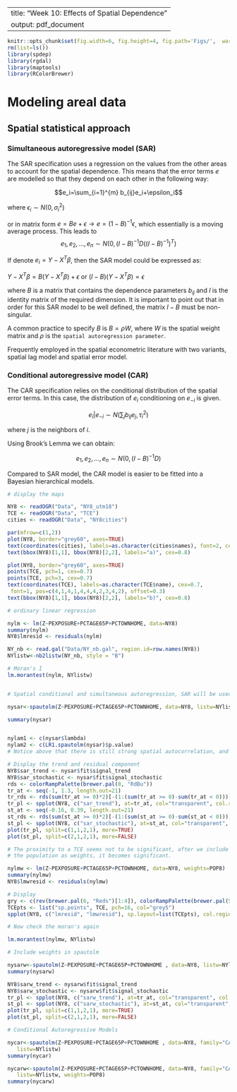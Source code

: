 
---
title: "Week 10: Effects of Spatial Dependence"
output: pdf_document
---

```r

knitr::opts_chunk$set(fig.width=6, fig.height=4, fig.path='Figs/',  warning=FALSE, message=FALSE, results='hide')
rm(list=ls())
library(spdep)
library(rgdal)
library(maptools)
library(RColorBrewer)
```


# Modeling areal data

## Spatial statistical approach

### Simultaneous autoregressive model (SAR)

The SAR specification uses a regression on the values from the other areas to
account for the spatial dependence. This means that the error terms $e$ are
modelled so that they depend on each other in the following way:

$$e_i=\sum_{i=1}^{m} b_{ij}e_i+\epsilon_i$$ 

where $\epsilon_i \sim N(0, \sigma_i^2)$

or in matrix form $e = Be+\epsilon \rightarrow e=(1-B)^{-1}\epsilon$, which essentially is a moving average process. 
This leads to $$e_1, e_2, \ldots, e_n \sim N(0, (I-B)^{-1}D((I-B)^{-1})^T) $$

If denote $e_i=Y-X^T\beta$, then the SAR model could be expressed as:

$Y-X^T\beta = B(Y-X^T\beta)+\epsilon$ or $(I-B)(Y-X^T\beta)=\epsilon$ 


where $B$ is a matrix that contains the dependence parameters $b_{ij}$ and $I$
is the identity matrix of the required dimension. It is important to point out
that in order for this SAR model to be well defined, the matrix $I - B$ must be
non-singular. 

A common practice to specify $B$ is $B=\rho W$, where $W$ is the spatial weight
matrix and $\rho$ is the `spatial autoregression parameter`.

Frequently employed in the spatial econometric literature with two variants,
spatial lag model and spatial error model. 


### Conditional autoregressive model (CAR)

The CAR specification relies on the conditional distribution of the spatial
error terms. In this case, the distribution of $e_i$ conditioning on $e_{-i}$ is
given.

$$e_i|e_{-i} \sim N(\sum_{j}b_{ij}e_j, \tau_i^2)$$

where $j$ is the neighbors of $i$.

Using Brook’s Lemma we can obtain:

$$e_1, e_2, \ldots, e_n \sim N(0, (I-B)^{-1}D)$$


Compared to SAR model, the CAR model is easier to be fitted into a Bayesian 
hierarchical models. 


```r

# display the maps 

NY8 <- readOGR("Data", "NY8_utm18")
TCE <- readOGR("Data", "TCE")
cities <- readOGR("Data", "NY8cities")

par(mfrow=c(1,2))
plot(NY8, border="grey60", axes=TRUE)
text(coordinates(cities), labels=as.character(cities$names), font=2, cex=0.9)
text(bbox(NY8)[1,1], bbox(NY8)[2,2], labels="a)", cex=0.8)

plot(NY8, border="grey60", axes=TRUE)
points(TCE, pch=1, cex=0.7)
points(TCE, pch=3, cex=0.7)
text(coordinates(TCE), labels=as.character(TCE$name), cex=0.7,
 font=1, pos=c(4,1,4,1,4,4,4,2,3,4,2), offset=0.3)
text(bbox(NY8)[1,1], bbox(NY8)[2,2], labels="b)", cex=0.8)

# ordinary linear regression

nylm <- lm(Z~PEXPOSURE+PCTAGE65P+PCTOWNHOME, data=NY8)
summary(nylm)
NY8$lmresid <- residuals(nylm)

NY_nb <- read.gal("Data/NY_nb.gal", region.id=row.names(NY8))
NYlistw<-nb2listw(NY_nb, style = "B")

# Moran's I
lm.morantest(nylm, NYlistw)


# Spatial conditional and simultaneous autoregression, SAR will be used as default

nysar<-spautolm(Z~PEXPOSURE+PCTAGE65P+PCTOWNHOME, data=NY8, listw=NYlistw)

summary(nysar)


nylam1 <- c(nysar$lambda)
nylam2 <- c(LR1.spautolm(nysar)$p.value)
# Notice above that there is still strong spatial autocorrelation, and the proximity to TCE seems not quite significant

# Display the trend and residual component
NY8$sar_trend <- nysar$fit$signal_trend
NY8$sar_stochastic <- nysar$fit$signal_stochastic
rds <- colorRampPalette(brewer.pal(8, "RdBu"))
tr_at <- seq(-1, 1.3, length.out=21)
tr_rds <- rds(sum(tr_at >= 0)*2)[-(1:(sum(tr_at >= 0)-sum(tr_at < 0)))]
tr_pl <- spplot(NY8, c("sar_trend"), at=tr_at, col="transparent", col.regions=tr_rds, main=list(label="Trend", cex=0.8))
st_at <- seq(-0.16, 0.39, length.out=21)
st_rds <- rds(sum(st_at >= 0)*2)[-(1:(sum(st_at >= 0)-sum(st_at < 0)))]
st_pl <- spplot(NY8, c("sar_stochastic"), at=st_at, col="transparent", col.regions=st_rds, main=list(label="Stochastic", cex=0.8))
plot(tr_pl, split=c(1,1,2,1), more=TRUE)
plot(st_pl, split=c(2,1,2,1), more=FALSE)

# The proximity to a TCE seems not to be significant, after we include
# the population as weights, it becomes significant.

nylmw <- lm(Z~PEXPOSURE+PCTAGE65P+PCTOWNHOME, data=NY8, weights=POP8)
summary(nylmw)
NY8$lmwresid <- residuals(nylmw)

# Display
gry <- c(rev(brewer.pal(6, "Reds")[1:4]), colorRampPalette(brewer.pal(5, "Blues"))(9))
TCEpts <- list("sp.points", TCE, pch=16, col="grey5")
spplot(NY8, c("lmresid", "lmwresid"), sp.layout=list(TCEpts), col.regions=gry, col="transparent", lwd=0.5, at=seq(-2,4.5,0.5))

# Now check the moran's again

lm.morantest(nylmw, NYlistw)

# Include weights in spautolm

nysarw<-spautolm(Z~PEXPOSURE+PCTAGE65P+PCTOWNHOME , data=NY8, listw=NYlistw, weights=POP8)
summary(nysarw)

NY8$sarw_trend <- nysarw$fit$signal_trend
NY8$sarw_stochastic <- nysarw$fit$signal_stochastic
tr_pl <- spplot(NY8, c("sarw_trend"), at=tr_at, col="transparent", col.regions=tr_rds, main=list(label="Trend", cex=0.8))
st_pl <- spplot(NY8, c("sarw_stochastic"), at=st_at, col="transparent", col.regions=st_rds, main=list(label="Stochastic", cex=0.8))
plot(tr_pl, split=c(1,1,2,1), more=TRUE)
plot(st_pl, split=c(2,1,2,1), more=FALSE)

# Conditional Autoregressive Models

nycar<-spautolm(Z~PEXPOSURE+PCTAGE65P+PCTOWNHOME , data=NY8, family="CAR",
   listw=NYlistw)
summary(nycar)

nycarw<-spautolm(Z~PEXPOSURE+PCTAGE65P+PCTOWNHOME, data=NY8, family="CAR",
   listw=NYlistw, weights=POP8)
summary(nycarw)

```
